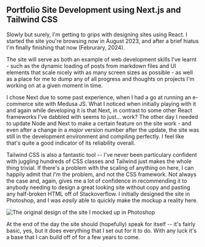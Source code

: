 
<h2 className='text-center'> Portfolio Site Development using Next.js and Tailwind CSS </h2>

Slowly but surely, I'm getting to grips with designing sites using React. I started the site you're browsing now in August 2023, and after a brief hiatus I'm finally finishing that now (Februrary, 2024).

The site will serve as both an example of web development skills I've learnt - such as the dynamic loading of posts from markdown files and UI elements that scale nicely with as many screen sizes as possible - as well as a
place for me to dump any of all progress and thoughts on projects I'm working on at a given moment in time. 

I chose Next due to some past experience, when I had a go at running an e-commerce site with Medusa JS. What I noticed when initially playing with it and again while developing it is that Next, in contrast to some
other React frameworks I've dabbled with seems to just... work? The other day I needed to update Node and Next to make a certain feature on the site work - and even after a change in a *major* version number after the
update, the site was still in the development environment and compiling perfectly. I feel like that's quite a good indicator of its reliability overall.

Tailwind CSS is also a fantastic tool -- I've never been particulary confident with juggling hundreds of CSS classes and Tailwind just makes the whole thing trivial. If there's a problem with the scaling of anything on here,
I can happily admit that *I'm* the problem, and not the CSS framework. Not always the case and, again, gives me a lot of confidence in recommending it to anybody needing to design a great looking site without copy and pasting any
half-broken HTML off of Stackoverflow. I initially designed the site in Photoshop, and I was *easily* able to quickly make the mockup a reality here. 

<Image
    src='/site mockup.jpg'
    alt='The original design of the site I mocked up in Photoshop'
    width={600}
    height={300}
    className="object-fit justify-center mx-auto"
/>

At the end of the day the site should (hopefully) speak for itself -- it's fairly basic, yes, but it does everything that I set out for it to do. With any luck it's a base that I can build off of for a few years to come.
